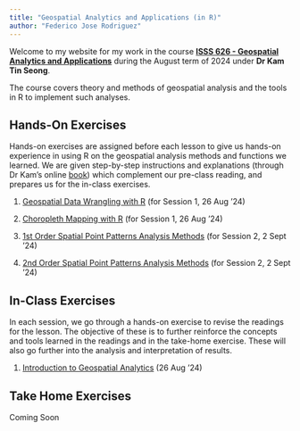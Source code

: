 ```yaml
---
title: "Geospatial Analytics and Applications (in R)"
author: "Federico Jose Rodriguez"
---
```


Welcome to my website for my work in the course [**ISSS 626 - Geospatial Analytics and Applications**]{.underline} during the August term of 2024 under **Dr Kam Tin Seong**.

The course covers theory and methods of geospatial analysis and the tools in R to implement such analyses.

## Hands-On Exercises

Hands-on exercises are assigned before each lesson to give us hands-on experience in using R on the geospatial analysis methods and functions we learned. We are given step-by-step instructions and explanations (through Dr Kam's online [book](https://r4gdsa.netlify.app/ "R for Geospatial Data Science and Analytics by Dr Kam")) which complement our pre-class reading, and prepares us for the in-class exercises.

1.  [Geospatial Data Wrangling with R](Hands-on/Hands-on_Ex01/Hands-on_Ex01.html) (for Session 1, 26 Aug '24)

2.  [Choropleth Mapping with R](Hands-on/Hands-on_Ex02/Hands-on_Ex02.html) (for Session 1, 26 Aug '24)

3.  [1st Order Spatial Point Patterns Analysis Methods](Hands-on/Hands-on_Ex03/Hands-on_Ex03.html) (for Session 2, 2 Sept '24)

4.  [2nd Order Spatial Point Patterns Analysis Methods]("Hands-on/Hands-on_Ex04/Hands-on_Ex04.html") (for Session 2, 2 Sept '24)

## In-Class Exercises

In each session, we go through a hands-on exercise to revise the readings for the lesson. The objective of these is to further reinforce the concepts and tools learned in the readings and in the take-home exercise. These will also go further into the analysis and interpretation of results.

1.  [Introduction to Geospatial Analytics](In-class/In-class_Ex01/In-class_Ex01.html) (26 Aug '24)

## Take Home Exercises

Coming Soon
